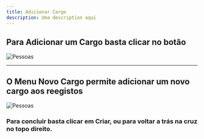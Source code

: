 ```yaml
---
title: Adicionar Cargo
description: Uma description aqui
---
```


## Para Adicionar um Cargo basta clicar no botão

![Pessoas](./images/botao-novo-cargo.png "Pessoas")

---

## O Menu Novo Cargo permite adicionar um novo cargo aos reegistos

![Pessoas](./images/menu-novo-cargo.png "Pessoas")

### Para concluir basta clicar em **Criar**, ou para voltar a trás na cruz no topo direito.
